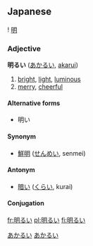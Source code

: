 ==Japanese==
{{ja-kanjitab-top}}
! [[明]]
{{ja-kanjitab-bottom}}
===Adjective===
'''明るい''' ([[あかるい]], [[akarui]])
# [[bright]], [[light]], [[luminous]]
# [[merry]], [[cheerful]]

====Alternative forms====
*明い

====Synonym====
* [[鮮明]] ([[せんめい]], senmei)

====Antonym====
*[[暗い]] ([[くらい]], kurai)

====Conjugation====
{{ja-i|明る|あかる|akaru}}

[[Category:Japanese language|あかるい]]
[[Category:い-Adjectives|あかるい]]

[[fr:明るい]]
[[pl:明るい]]
[[fi:明るい]]